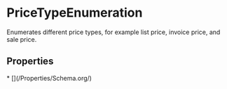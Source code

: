 
# PriceTypeEnumeration

Enumerates different price types, for example list price, invoice price, and sale price.

## Properties

<Grid>
* [](/Properties/Schema.org/)

</Grid>

